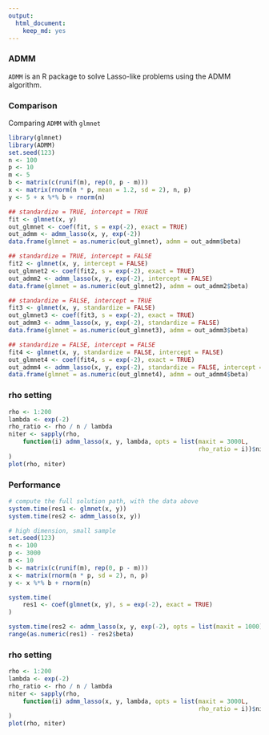 ```yaml
---
output:
  html_document:
    keep_md: yes
---
```


### ADMM

`ADMM` is an R package to solve Lasso-like problems using the ADMM algorithm.

### Comparison

Comparing `ADMM` with `glmnet`

```r
library(glmnet)
library(ADMM)
set.seed(123)
n <- 100
p <- 10
m <- 5
b <- matrix(c(runif(m), rep(0, p - m)))
x <- matrix(rnorm(n * p, mean = 1.2, sd = 2), n, p)
y <- 5 + x %*% b + rnorm(n)

## standardize = TRUE, intercept = TRUE
fit <- glmnet(x, y)
out_glmnet <- coef(fit, s = exp(-2), exact = TRUE)
out_admm <- admm_lasso(x, y, exp(-2))
data.frame(glmnet = as.numeric(out_glmnet), admm = out_admm$beta)

## standardize = TRUE, intercept = FALSE
fit2 <- glmnet(x, y, intercept = FALSE)
out_glmnet2 <- coef(fit2, s = exp(-2), exact = TRUE)
out_admm2 <- admm_lasso(x, y, exp(-2), intercept = FALSE)
data.frame(glmnet = as.numeric(out_glmnet2), admm = out_admm2$beta)

## standardize = FALSE, intercept = TRUE
fit3 <- glmnet(x, y, standardize = FALSE)
out_glmnet3 <- coef(fit3, s = exp(-2), exact = TRUE)
out_admm3 <- admm_lasso(x, y, exp(-2), standardize = FALSE)
data.frame(glmnet = as.numeric(out_glmnet3), admm = out_admm3$beta)

## standardize = FALSE, intercept = FALSE
fit4 <- glmnet(x, y, standardize = FALSE, intercept = FALSE)
out_glmnet4 <- coef(fit4, s = exp(-2), exact = TRUE)
out_admm4 <- admm_lasso(x, y, exp(-2), standardize = FALSE, intercept = FALSE)
data.frame(glmnet = as.numeric(out_glmnet4), admm = out_admm4$beta)
```

### rho setting

```r
rho <- 1:200
lambda <- exp(-2)
rho_ratio <- rho / n / lambda
niter <- sapply(rho,
    function(i) admm_lasso(x, y, lambda, opts = list(maxit = 3000L,
                                                     rho_ratio = i))$niter
)
plot(rho, niter)
```

### Performance

```r
# compute the full solution path, with the data above
system.time(res1 <- glmnet(x, y))
system.time(res2 <- admm_lasso(x, y))

# high dimension, small sample
set.seed(123)
n <- 100
p <- 3000
m <- 10
b <- matrix(c(runif(m), rep(0, p - m)))
x <- matrix(rnorm(n * p, sd = 2), n, p)
y <- x %*% b + rnorm(n)

system.time(
    res1 <- coef(glmnet(x, y), s = exp(-2), exact = TRUE)
)

system.time(res2 <- admm_lasso(x, y, exp(-2), opts = list(maxit = 1000)))
range(as.numeric(res1) - res2$beta)
```

### rho setting

```r
rho <- 1:200
lambda <- exp(-2)
rho_ratio <- rho / n / lambda
niter <- sapply(rho,
    function(i) admm_lasso(x, y, lambda, opts = list(maxit = 3000L,
                                                     rho_ratio = i))$niter
)
plot(rho, niter)
```
